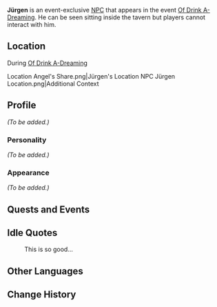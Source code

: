 {{Meta
<!-- Remove this template after adding the missing info -->
|missing_NPC_profile  = yes
}}
{{Character Infobox
|image            = NPC Jürgen.png
|type             = Event NPC
|affiliation      = 
|title            = 
|region           = Mondstadt
}}
'''Jürgen''' is an event-exclusive [[NPC]] that appears in the event [[Of Drink A-Dreaming]]. He can be seen sitting inside the tavern but players cannot interact with him.

==Location==
;During [[Of Drink A-Dreaming]]
<gallery>
Location Angel's Share.png|Jürgen's Location
NPC Jürgen Location.png|Additional Context
</gallery>

==Profile==
<!-- detailed story/lore information goes here -->
''(To be added.)''

===Personality===
''(To be added.)''

===Appearance===
''(To be added.)''

==Quests and Events==
{{Quests and Events}}

==Idle Quotes==
{{Dialogue start}}
: {{DIcon|Idle}} This is so good...
{{Dialogue end}}

==Other Languages==
{{Other Languages|default_hidden = 1
|en      = Jürgen
|zhs     = 于尔根
|zhs_rm  = Yú'ěrgēn
|zht     = 于爾根
|zht_rm  = Yú'ěrgēn
|ja      = ユルゲン
|ja_rm   = Yurugen
|ko      = 위르겐
|ko_rm   = Wireugen
|es      = Jürgen
|fr      = Jürgen
|ru      = Юрген
|th      = Jürgen
|vi      = Jürgen
|de      = Jürgen
|id      = Jürgen
|pt      = Jürgen
}}

==Change History==
{{Change History|2.5}}